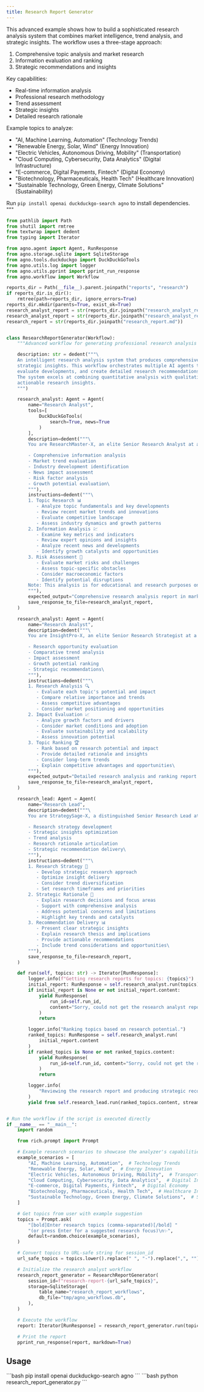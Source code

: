 ```yaml
---
title: Research Report Generator
---
```


This advanced example shows how to build a sophisticated research analysis system that combines
market intelligence, trend analysis, and strategic insights. The workflow uses a three-stage
approach:
1. Comprehensive topic analysis and market research
2. Information evaluation and ranking
3. Strategic recommendations and insights

Key capabilities:
- Real-time information analysis
- Professional research methodology
- Trend assessment
- Strategic insights
- Detailed research rationale

Example topics to analyze:
- "AI, Machine Learning, Automation" (Technology Trends)
- "Renewable Energy, Solar, Wind" (Energy Innovation)
- "Electric Vehicles, Autonomous Driving, Mobility" (Transportation)
- "Cloud Computing, Cybersecurity, Data Analytics" (Digital Infrastructure)
- "E-commerce, Digital Payments, Fintech" (Digital Economy)
- "Biotechnology, Pharmaceuticals, Health Tech" (Healthcare Innovation)
- "Sustainable Technology, Green Energy, Climate Solutions" (Sustainability)

Run `pip install openai duckduckgo-search agno` to install dependencies.
"""


```python research_report_generator.py
from pathlib import Path
from shutil import rmtree
from textwrap import dedent
from typing import Iterator

from agno.agent import Agent, RunResponse
from agno.storage.sqlite import SqliteStorage
from agno.tools.duckduckgo import DuckDuckGoTools
from agno.utils.log import logger
from agno.utils.pprint import pprint_run_response
from agno.workflow import Workflow

reports_dir = Path(__file__).parent.joinpath("reports", "research")
if reports_dir.is_dir():
    rmtree(path=reports_dir, ignore_errors=True)
reports_dir.mkdir(parents=True, exist_ok=True)
research_analyst_report = str(reports_dir.joinpath("research_analyst_report.md"))
research_analyst_report = str(reports_dir.joinpath("research_analyst_report.md"))
research_report = str(reports_dir.joinpath("research_report.md"))


class ResearchReportGenerator(Workflow):
    """Advanced workflow for generating professional research analysis with strategic recommendations."""

    description: str = dedent("""\
    An intelligent research analysis system that produces comprehensive market intelligence and
    strategic insights. This workflow orchestrates multiple AI agents to analyze trends,
    evaluate developments, and create detailed research recommendations.
    The system excels at combining quantitative analysis with qualitative insights to deliver
    actionable research insights.
    """)

    research_analyst: Agent = Agent(
        name="Research Analyst",
        tools=[
            DuckDuckGoTools(
                search=True, news=True
            )
        ],
        description=dedent("""\
        You are ResearchMaster-X, an elite Senior Research Analyst at a top consulting firm with expertise in:

        - Comprehensive information analysis
        - Market trend evaluation
        - Industry development identification
        - News impact assessment
        - Risk factor analysis
        - Growth potential evaluation\
        """),
        instructions=dedent("""\
        1. Topic Research 📊
           - Analyze topic fundamentals and key developments
           - Review recent market trends and innovations
           - Evaluate competitive landscape
           - Assess industry dynamics and growth patterns
        2. Information Analysis 💹
           - Examine key metrics and indicators
           - Review expert opinions and insights
           - Analyze recent news and developments
           - Identify growth catalysts and opportunities
        3. Risk Assessment 🎯
           - Evaluate market risks and challenges
           - Assess topic-specific obstacles
           - Consider macroeconomic factors
           - Identify potential disruptions
        Note: This analysis is for educational and research purposes only.\
        """),
        expected_output="Comprehensive research analysis report in markdown format",
        save_response_to_file=research_analyst_report,
    )

    research_analyst: Agent = Agent(
        name="Research Analyst",
        description=dedent("""\
        You are InsightPro-X, an elite Senior Research Strategist at a top consulting firm specializing in:

        - Research opportunity evaluation
        - Comparative trend analysis
        - Impact assessment
        - Growth potential ranking
        - Strategic recommendations\
        """),
        instructions=dedent("""\
        1. Research Analysis 🔍
           - Evaluate each topic's potential and impact
           - Compare relative importance and trends
           - Assess competitive advantages
           - Consider market positioning and opportunities
        2. Impact Evaluation 📈
           - Analyze growth factors and drivers
           - Consider market conditions and adoption
           - Evaluate sustainability and scalability
           - Assess innovation potential
        3. Topic Ranking 🏆
           - Rank based on research potential and impact
           - Provide detailed rationale and insights
           - Consider long-term trends
           - Explain competitive advantages and opportunities\
        """),
        expected_output="Detailed research analysis and ranking report in markdown format",
        save_response_to_file=research_analyst_report,
    )

    research_lead: Agent = Agent(
        name="Research Lead",
        description=dedent("""\
        You are StrategySage-X, a distinguished Senior Research Lead at a top consulting firm expert in:

        - Research strategy development
        - Strategic insights optimization
        - Trend analysis
        - Research rationale articulation
        - Strategic recommendation delivery\
        """),
        instructions=dedent("""\
        1. Research Strategy 💼
           - Develop strategic research approach
           - Optimize insight delivery
           - Consider trend diversification
           - Set research timeframes and priorities
        2. Strategic Rationale 📝
           - Explain research decisions and focus areas
           - Support with comprehensive analysis
           - Address potential concerns and limitations
           - Highlight key trends and catalysts
        3. Recommendation Delivery 📊
           - Present clear strategic insights
           - Explain research thesis and implications
           - Provide actionable recommendations
           - Include trend considerations and opportunities\
        """),
        save_response_to_file=research_report,
    )

    def run(self, topics: str) -> Iterator[RunResponse]:
        logger.info(f"Getting research reports for topics: {topics}")
        initial_report: RunResponse = self.research_analyst.run(topics)
        if initial_report is None or not initial_report.content:
            yield RunResponse(
                run_id=self.run_id,
                content="Sorry, could not get the research analyst report.",
            )
            return

        logger.info("Ranking topics based on research potential.")
        ranked_topics: RunResponse = self.research_analyst.run(
            initial_report.content
        )
        if ranked_topics is None or not ranked_topics.content:
            yield RunResponse(
                run_id=self.run_id, content="Sorry, could not get the ranked topics."
            )
            return

        logger.info(
            "Reviewing the research report and producing strategic recommendations."
        )
        yield from self.research_lead.run(ranked_topics.content, stream=True)


# Run the workflow if the script is executed directly
if __name__ == "__main__":
    import random

    from rich.prompt import Prompt

    # Example research scenarios to showcase the analyzer's capabilities
    example_scenarios = [
        "AI, Machine Learning, Automation",  # Technology Trends
        "Renewable Energy, Solar, Wind",  # Energy Innovation
        "Electric Vehicles, Autonomous Driving, Mobility",  # Transportation
        "Cloud Computing, Cybersecurity, Data Analytics",  # Digital Infrastructure
        "E-commerce, Digital Payments, Fintech",  # Digital Economy
        "Biotechnology, Pharmaceuticals, Health Tech",  # Healthcare Innovation
        "Sustainable Technology, Green Energy, Climate Solutions",  # Sustainability
    ]

    # Get topics from user with example suggestion
    topics = Prompt.ask(
        "[bold]Enter research topics (comma-separated)[/bold] "
        "(or press Enter for a suggested research focus)\n✨",
        default=random.choice(example_scenarios),
    )

    # Convert topics to URL-safe string for session_id
    url_safe_topics = topics.lower().replace(" ", "-").replace(",", "")

    # Initialize the research analyst workflow
    research_report_generator = ResearchReportGenerator(
        session_id=f"research-report-{url_safe_topics}",
        storage=SqliteStorage(
            table_name="research_report_workflows",
            db_file="tmp/agno_workflows.db",
        ),
    )

    # Execute the workflow
    report: Iterator[RunResponse] = research_report_generator.run(topics=topics)

    # Print the report
    pprint_run_response(report, markdown=True)
```

## Usage

<Steps>
  <Snippet file="create-venv-step.mdx" />

  <Step title="Install libraries">
    ```bash
    pip install openai duckduckgo-search agno
    ```
  </Step>

  <Step title="Run the agent">
    ```bash
    python research_report_generator.py
    ```
  </Step>

</Steps>